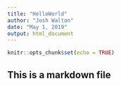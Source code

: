 ```yaml
---
title: "HelloWorld"
author: "Josh Walton"
date: "May 1, 2019"
output: html_document
---
```


```r
knitr::opts_chunk$set(echo = TRUE)
```

## This is a markdown file

